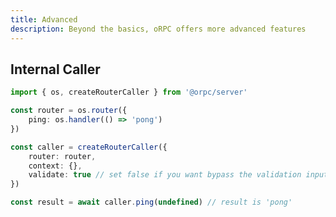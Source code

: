 ```yaml
---
title: Advanced
description: Beyond the basics, oRPC offers more advanced features
---
```


## Internal Caller

```ts twoslash
import { os, createRouterCaller } from '@orpc/server'

const router = os.router({
    ping: os.handler(() => 'pong')
})

const caller = createRouterCaller({
    router: router,
    context: {},
    validate: true // set false if you want bypass the validation input and output
})

const result = await caller.ping(undefined) // result is 'pong'
```

